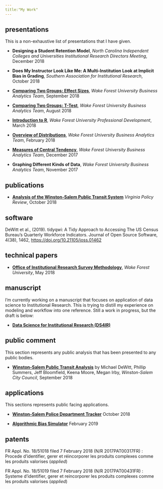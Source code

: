 ```yaml
---
title:"My Work"
---
```


## presentations

This is a non-exhaustive list of presentations that I have given.

* **Designing a Student Retention Model**,  _North Carolina Independent Colleges and Universities Institutional Research Directors Meeting_, December 2018

* **Does My Instructor Look Like Me: A Multi-Institution Look at Implicit Bias in Grading**,  _Southern Association for Institutional Research_, October 2018

* [**Comparing Two Groups: Effect Sizes**](https://docs.google.com/presentation/d/e/2PACX-1vTACUkOIFra4TqEvaQUCakpsYk7KgIRBdyo14hLJ798GiPb8Z4bY0YlgvcJoj1yoDc1_9wtUXqOKbii/pub?start=false&loop=false&delayms=3000),  _Wake Forest University Business Analytics Team_, September 2018

* [**Comparing Two Groups: T-Test**](docs/2018-08_BAI_t-test.pdf), _Wake Forest University Business Analytics Team_, August 2018

* [**Introduction to R**](https://github.com/medewitt/intro_to_r/blob/master/presentations/intro_presentation.pdf), _Wake Forest University Professional Development_, March 2018

* [**Overview of Distributions**](docs/2018-02_BAI_distributions.pdf), _Wake Forest University Business Analytics Team_, February 2018

* [**Measures of Central Tendency**](docs/2017-12_BAI_central_tendency.pdf), _Wake Forest University Business Analytics Team_, December 2017

* **Graphing Different Kinds of Data**, _Wake Forest University Business Analytics Team_, November 2017

## publications

* [**Analysis of the Winston-Salem Public Transit System**](http://www.virginiapolicyreview.org/blog/analysis-of-the-winston-salem-public-transit-system) _Virginia Policy Review_, October 2018

## software

DeWitt et al., (2019). tidyqwi: A Tidy Approach to Accessing The US Census Bureau's Quarterly Workforce Indicators. Journal
  of Open Source Software, 4(38), 1462, <https://doi.org/10.21105/joss.01462>
  
## technical papers

* [**Office of Institutional Research Survey Methodology**](https://prod.wp.cdn.aws.wfu.edu/sites/202/2018/05/oir_survey_methodology.pdf), _Wake Forest University_, May 2018

## manuscript

I'm currently working on a manuscript that focuses on application of data science to Institutional Research. This is trying to distill my experience on modeling and workflow into one reference. Still a work in progress, but the draft is below:

* [**Data Science for Institutional Research (DS4IR)**](ds4ir)

## public comment

This section represents any public analysis that has been presented to any public bodies.

* [**Winston-Salem Public Transit Analysis**](https://michaeldewittjr.com/bus_analysis/) by Michael DeWitt, Phillip Summers, Jeff Bloomfield, Keena Moore, Megan Irby, _Winston-Salem City Council_, September 2018

## applications

This sections represents public facing applications.

* [**Winston-Salem Police Department Tracker**](https://mdewitt.shinyapps.io/wspd_scanner/) October 2018

* [**Algorithmic Bias Simulator**](https://mdewitt.shinyapps.io/bias_simulation/) February 2019


## patents

FR Appl. No. 18/51018 filed 7 February 2018 (N/R 2017PAT00317FR) : Procede d’identifier, gerer et réincorporer les produits complexes comme les produits valorises (_applied_)

FR Appl. No. 18/51019 filed 7 February 2018 (N/R 2017PAT00431FR) : Systeme d’identifier, gerer et reincorporer les produits complexes comme les produits valorises (_applied_)